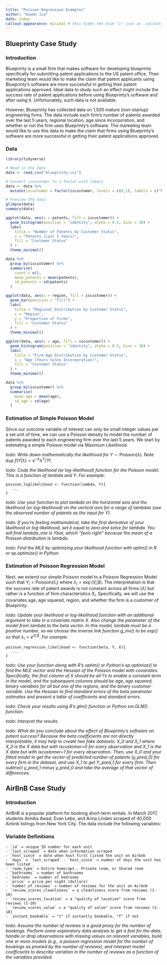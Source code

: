 ```yaml
---
title: "Poisson Regression Examples"
author: "Ouwen Jia"
date: today
callout-appearance: minimal # this hides the blue "i" icon on .callout-notes
---
```



## Blueprinty Case Study

### Introduction

Blueprinty is a small firm that makes software for developing blueprints specifically for submitting patent applications to the US patent office. Their marketing team would like to make the claim that patent applicants using Blueprinty's software are more successful in getting their patent applications approved. Ideal data to study such an effect might include the success rate of patent applications before using Blueprinty's software and after using it. Unfortunately, such data is not available. 

However, Blueprinty has collected data on 1,500 mature (non-startup) engineering firms. The data include each firm's number of patents awarded over the last 5 years, regional location, age since incorporation, and whether or not the firm uses Blueprinty's software. The marketing team would like to use this data to make the claim that firms using Blueprinty's software are more successful in getting their patent applications approved.


### Data
```r
library(tidyverse)

# Read in the data
data <- read_csv("blueprinty.csv")

# Convert iscustomer to a factor with labels
data <- data %>%
  mutate(iscustomer = factor(iscustomer, levels = c(0,1), labels = c("Non-Customer", "Customer")))

# Preview the data
glimpse(data)
summary(data)

ggplot(data, aes(x = patents, fill = iscustomer)) +
  geom_histogram(position = "identity", alpha = 0.5, bins = 30) +
  labs(
    title = "Number of Patents by Customer Status",
    x = "Patents (Last 5 Years)",
    fill = "Customer Status"
  ) +
  theme_minimal()

data %>%
  group_by(iscustomer) %>%
  summarise(
    count = n(),
    mean_patents = mean(patents),
    sd_patents = sd(patents)
  )

ggplot(data, aes(x = region, fill = iscustomer)) +
  geom_bar(position = "fill") +
  labs(
    title = "Regional Distribution by Customer Status",
    x = "Region",
    y = "Proportion of Firms",
    fill = "Customer Status"
  ) +
  theme_minimal()

ggplot(data, aes(x = age, fill = iscustomer)) +
  geom_histogram(position = "identity", alpha = 0.5, bins = 30) +
  labs(
    title = "Firm Age Distribution by Customer Status",
    x = "Age (Years Since Incorporation)",
    fill = "Customer Status"
  ) +
  theme_minimal()

data %>%
  group_by(iscustomer) %>%
  summarise(
    mean_age = mean(age),
    sd_age = sd(age)
  )

```

### Estimation of Simple Poisson Model

Since our outcome variable of interest can only be small integer values per a set unit of time, we can use a Poisson density to model the number of patents awarded to each engineering firm over the last 5 years. We start by estimating a simple Poisson model via Maximum Likelihood.

_todo: Write down mathematically the likelihood for_ $Y \sim \text{Poisson}(\lambda)$. Note that $f(Y|\lambda) = e^{-\lambda}\lambda^Y/Y!$.

_todo: Code the likelihood (or log-likelihood) function for the Poisson model. This is a function of lambda and Y. For example:_

```
poisson_loglikelihood <- function(lambda, Y){
   ...
}
```

_todo: Use your function to plot lambda on the horizontal axis and the likelihood (or log-likelihood) on the vertical axis for a range of lambdas (use the observed number of patents as the input for Y)._

_todo: If you're feeling mathematical, take the first derivative of your likelihood or log-likelihood, set it equal to zero and solve for lambda. You will find lambda_mle is Ybar, which "feels right" because the mean of a Poisson distribution is lambda._

_todo: Find the MLE by optimizing your likelihood function with optim() in R or sp.optimize() in Python._


### Estimation of Poisson Regression Model

Next, we extend our simple Poisson model to a Poisson Regression Model such that $Y_i = \text{Poisson}(\lambda_i)$ where $\lambda_i = \exp(X_i'\beta)$. The interpretation is that the success rate of patent awards is not constant across all firms ($\lambda$) but rather is a function of firm characteristics $X_i$. Specifically, we will use the covariates age, age squared, region, and whether the firm is a customer of Blueprinty.

_todo: Update your likelihood or log-likelihood function with an additional argument to take in a covariate matrix X. Also change the parameter of the model from lambda to the beta vector. In this model, lambda must be a positive number, so we choose the inverse link function g_inv() to be exp() so that_ $\lambda_i = e^{X_i'\beta}$. _For example:_

```
poisson_regression_likelihood <- function(beta, Y, X){
   ...
}
```

_todo: Use your function along with R's optim() or Python's sp.optimize() to find the MLE vector and the Hessian of the Poisson model with covariates. Specifically, the first column of X should be all 1's to enable a constant term in the model, and the subsequent columns should be age, age squared, binary variables for all but one of the regions, and the binary customer variable. Use the Hessian to find standard errors of the beta parameter estimates and present a table of coefficients and standard errors._

_todo: Check your results using R's glm() function or Python sm.GLM() function._

_todo: Interpret the results._ 

_todo: What do you conclude about the effect of Blueprinty's software on patent success? Because the beta coefficients are not directly interpretable, it may help to create two fake datasets: X_0 and X_1 where X_0 is the X data but with iscustomer=0 for every observation and X_1 is the X data but with iscustomer=1 for every observation. Then, use X_0 and your fitted model to get the vector of predicted number of patents (y_pred_0) for every firm in the dataset, and use X_1 to get Y_pred_1 for every firm. Then subtract y_pred_1 minus y_pred_0 and take the average of that vector of differences._




## AirBnB Case Study

### Introduction

AirBnB is a popular platform for booking short-term rentals. In March 2017, students Annika Awad, Evan Lebo, and Anna Linden scraped of 40,000 Airbnb listings from New York City.  The data include the following variables:

:::: {.callout-note collapse="true"}
### Variable Definitions

    - `id` = unique ID number for each unit
    - `last_scraped` = date when information scraped
    - `host_since` = date when host first listed the unit on Airbnb
    - `days` = `last_scraped` - `host_since` = number of days the unit has been listed
    - `room_type` = Entire home/apt., Private room, or Shared room
    - `bathrooms` = number of bathrooms
    - `bedrooms` = number of bedrooms
    - `price` = price per night (dollars)
    - `number_of_reviews` = number of reviews for the unit on Airbnb
    - `review_scores_cleanliness` = a cleanliness score from reviews (1-10)
    - `review_scores_location` = a "quality of location" score from reviews (1-10)
    - `review_scores_value` = a "quality of value" score from reviews (1-10)
    - `instant_bookable` = "t" if instantly bookable, "f" if not

::::


_todo: Assume the number of reviews is a good proxy for the number of bookings. Perform some exploratory data analysis to get a feel for the data, handle or drop observations with missing values on relevant variables, build one or more models (e.g., a poisson regression model for the number of bookings as proxied by the number of reviews), and interpret model coefficients to describe variation in the number of reviews as a function of the variables provided._






